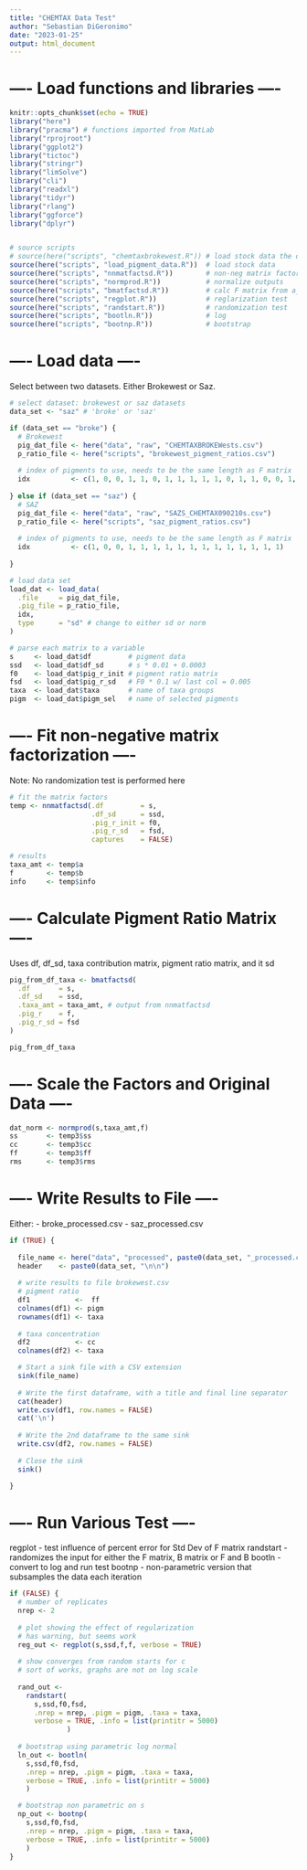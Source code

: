 ```yaml
---
title: "CHEMTAX Data Test"
author: "Sebastian DiGeronimo"
date: "2023-01-25"
output: html_document
---
```

# ---- Load functions and libraries ----
```r
knitr::opts_chunk$set(echo = TRUE)
library("here")
library("pracma") # functions imported from MatLab
library("rprojroot")
library("ggplot2")
library("tictoc")
library("stringr")
library("limSolve")
library("cli")
library("readxl")
library("tidyr")
library("rlang")
library("ggforce")
library("dplyr")


# source scripts
# source(here("scripts", "chemtaxbrokewest.R")) # load stock data the old way
source(here("scripts", "load_pigment_data.R"))  # load stock data
source(here("scripts", "nnmatfactsd.R"))        # non-neg matrix factorization
source(here("scripts", "normprod.R"))           # normalize outputs
source(here("scripts", "bmatfactsd.R"))         # calc F matrix from a_est
source(here("scripts", "regplot.R"))            # reglarization test
source(here("scripts", "randstart.R"))          # randomization test
source(here("scripts", "bootln.R"))             # log
source(here("scripts", "bootnp.R"))             # bootstrap
```
# ---- Load data ----
Select between two datasets. Either Brokewest or Saz.
```r
# select dataset: brokewest or saz datasets
data_set <- "saz" # 'broke' or 'saz'

if (data_set == "broke") {
  # Brokewest
  pig_dat_file <- here("data", "raw", "CHEMTAXBROKEWests.csv")
  p_ratio_file <- here("scripts", "brokewest_pigment_ratios.csv")
  
  # index of pigments to use, needs to be the same length as F matrix
  idx          <- c(1, 0, 0, 1, 1, 0, 1, 1, 1, 1, 1, 0, 1, 1, 0, 0, 1, 0, 1)
  
} else if (data_set == "saz") {
  # SAZ
  pig_dat_file <- here("data", "raw", "SAZS_CHEMTAX090210s.csv")
  p_ratio_file <- here("scripts", "saz_pigment_ratios.csv")
  
  # index of pigments to use, needs to be the same length as F matrix
  idx          <- c(1, 0, 0, 1, 1, 1, 1, 1, 1, 1, 1, 1, 1, 1, 1, 1)
  
}

# load data set
load_dat <- load_data(
  .file     = pig_dat_file,
  .pig_file = p_ratio_file,
  idx,
  type      = "sd" # change to either sd or norm
)

# parse each matrix to a variable
s     <- load_dat$df         # pigment data
ssd   <- load_dat$df_sd      # s * 0.01 + 0.0003
f0    <- load_dat$pig_r_init # pigment ratio matrix
fsd   <- load_dat$pig_r_sd   # F0 * 0.1 w/ last col = 0.005
taxa  <- load_dat$taxa       # name of taxa groups
pigm  <- load_dat$pigm_sel   # name of selected pigments
```

# ---- Fit non-negative matrix factorization ----
Note: No randomization test is performed here
```r
# fit the matrix factors
temp <- nnmatfactsd(.df         = s,
                    .df_sd      = ssd,
                    .pig_r_init = f0,
                    .pig_r_sd   = fsd,
                    captures    = FALSE)

# results
taxa_amt <- temp$a
f        <- temp$b
info     <- temp$info
```
# ---- Calculate Pigment Ratio Matrix ----
Uses df, df_sd, taxa contribution matrix, pigment ratio matrix, and it sd 
```r
pig_from_df_taxa <- bmatfactsd(
  .df       = s,
  .df_sd    = ssd,
  .taxa_amt = taxa_amt, # output from nnmatfactsd
  .pig_r    = f,
  .pig_r_sd = fsd
)

pig_from_df_taxa
```
# ---- Scale the Factors and Original Data ----
```r
dat_norm <- normprod(s,taxa_amt,f)
ss       <- temp3$ss
cc       <- temp3$cc
ff       <- temp3$ff
rms      <- temp3$rms
```
# ---- Write Results to File ----
Either:
- broke_processed.csv
- saz_processed.csv
```r

if (TRUE) {
  
  file_name <- here("data", "processed", paste0(data_set, "_processed.csv"))
  header    <- paste0(data_set, "\n\n")
  
  # write results to file brokewest.csv
  # pigment ratio
  df1           <-  ff
  colnames(df1) <- pigm
  rownames(df1) <- taxa
  
  # taxa concentration
  df2           <- cc
  colnames(df2) <- taxa

  # Start a sink file with a CSV extension
  sink(file_name)
  
  # Write the first dataframe, with a title and final line separator
  cat(header)
  write.csv(df1, row.names = FALSE)
  cat('\n')
  
  # Write the 2nd dataframe to the same sink
  write.csv(df2, row.names = FALSE)
  
  # Close the sink
  sink()

}
```
# ---- Run Various Test ----
regplot   - test influence of percent error for Std Dev of F matrix
randstart - randomizes the input for either the F matrix, B matrix or F and B
bootln    - convert to log and run test
bootnp    - non-parametric version that subsamples the data each iteration

```r
if (FALSE) {
  # number of replicates
  nrep <- 2
  
  # plot showing the effect of regularization
  # has warning, but seems work
  reg_out <- regplot(s,ssd,f,f, verbose = TRUE)
  
  # show converges from random starts for c
  # sort of works, graphs are not on log scale
  
  rand_out <- 
    randstart(
      s,ssd,f0,fsd,
      .nrep = nrep, .pigm = pigm, .taxa = taxa, 
      verbose = TRUE, .info = list(printitr = 5000)
              )
   
  # bootstrap using parametric log normal
  ln_out <- bootln(
    s,ssd,f0,fsd, 
    .nrep = nrep, .pigm = pigm, .taxa = taxa, 
    verbose = TRUE, .info = list(printitr = 5000)
    )

  # bootstrap non parametric on s
  np_out <- bootnp(
    s,ssd,f0,fsd, 
    .nrep = nrep, .pigm = pigm, .taxa = taxa, 
    verbose = TRUE, .info = list(printitr = 5000)
    )
}
```

